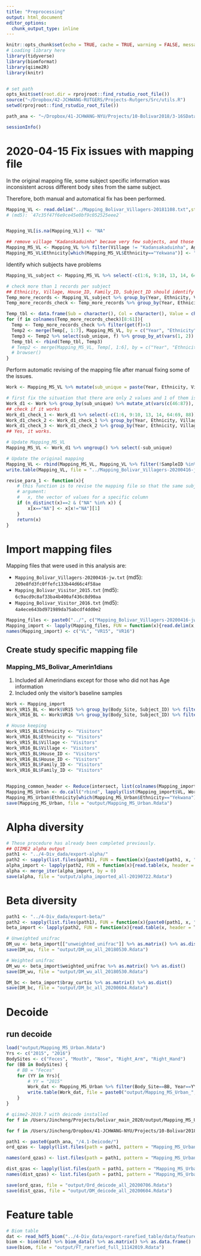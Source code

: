 ```yaml
---
title: "Preprocessing"
output: html_document
editor_options: 
  chunk_output_type: inline
---
```


```r
knitr::opts_chunk$set(echo = TRUE, cache = TRUE, warning = FALSE, message = FALSE)
# Loading library here
library(tidyverse)
library(biomformat)
library(qiime2R)
library(knitr)


# set path
opts_knit$set(root.dir = rprojroot::find_rstudio_root_file())
source("~/Dropbox/42-JCHWANG-RUTGERS/Projects-Rutgers/Src/utils.R")
setwd(rprojroot::find_rstudio_root_file())

path_ana <- "~/Dropbox/41-JCHWANG-NYU/Projects/10-Bolivar2018/3-16SDataProcessing"

sessionInfo()
```


# 2020-04-15 Fix issues with mapping file
In the original mapping file, some subject specific information was inconsistent across different body sites from the same subject.

Therefore, both manual and automatical fix has been performed.

```r
Mapping_VL <- read.delim("../Mapping_Bolivar_Villagers-20181108.txt",stringsAsFactors = F)
# (md5): `47c35f47f6e9ce45e0bf9c052525eee2`


Mapping_VL[is.na(Mapping_VL)] <- "NA"

## remove village "Kadanskaduinha" becaue very few subjects, and those without age information
Mapping_MS_VL <- Mapping_VL %>% filter(Village != "Kadansakaduinha", Age!="NA")
Mapping_MS_VL$Ethnicity[which(Mapping_MS_VL$Ethnicity=="Yekwana")] <- "YEKWANA"
```

Identify which subjects have problems
```r
Mapping_VL_subject <- Mapping_MS_VL %>% select(-c(1:6, 9:10, 13, 14, 64:69, 88)) %>% distinct() %>% mutate(sub_unique = paste(Year, Ethnicity, Village, House_ID, Family_ID, Subject_ID, sep = "-"))

# check more than 1 records per subject
## Ethnicity, Village, House_ID, Family_ID, Subject_ID should identify an individual
Temp_more_records <- Mapping_VL_subject %>% group_by(Year, Ethnicity, Village, House_ID, Family_ID, Subject_ID) %>% filter(n()>1)
Temp_more_records_check <- Temp_more_records %>% group_by(Year, Ethnicity, Village, House_ID, Family_ID, Subject_ID, sub_unique) %>% summarise_all(n_distinct) %>% ungroup() %>% select_if(.predicate = function(x){any(x>1)})

Temp_tbl <- data.frame(Sub = character(), Col = character(), Value = character(), stringsAsFactors = F)
for (f in colnames(Temp_more_records_check)[8:61]){
  Temp <- Temp_more_records_check %>% filter(get(f)>1)
  Temp2 <- merge(Temp[, 1:7], Mapping_MS_VL, by = c("Year", "Ethnicity", "Village", "House_ID", "Family_ID", "Subject_ID"))
  Temp3 <- Temp2 %>% select(sub_unique, f) %>% group_by_at(vars(1, 2)) %>% summarise(N = n()) %>% mutate(Pct = N/sum(N), Value = paste(get(f), Pct, sep = ":")) %>% summarise(Value = paste(Value, collapse = ";")) %>% mutate(Col = f) %>% rename(Sub = sub_unique)
  Temp_tbl <- rbind(Temp_tbl, Temp3)
  # Temp2 <- merge(Mapping_MS_VL, Temp[, 1:6], by = c("Year", "Ethnicity", "Village", "House_ID", "Family_ID", "Subject_ID"))
  # browser()
}

```

Perform automatic revising of the mapping file after manual fixing some of the issues.
```r
Work <- Mapping_MS_VL %>% mutate(sub_unique = paste(Year, Ethnicity, Village, House_ID, Family_ID, Subject_ID, sep = "-"))

# first fix the situation that there are only 2 values and 1 of them is NA
Work_d1 <- Work %>% group_by(sub_unique) %>% mutate_at(vars(c(46:87)), ~revise_para_1(.))
## check if it works
Work_d1_check_1 <- Work_d1 %>% select(-c(1:6, 9:10, 13, 14, 64:69, 88)) %>% distinct()
Work_d1_check_2 <- Work_d1_check_1 %>% group_by(Year, Ethnicity, Village, House_ID, Family_ID, Subject_ID) %>% filter(n()>1)
Work_d1_check_3 <- Work_d1_check_2 %>% group_by(Year, Ethnicity, Village, House_ID, Family_ID, Subject_ID, sub_unique) %>% summarise_all(n_distinct) %>% ungroup() %>% select_if(.predicate = function(x){any(x>1)})
## Yes, it works.

# Update Mapping_MS_VL
Mapping_MS_VL <- Work_d1 %>% ungroup() %>% select(-sub_unique)

# Update the original mapping
Mapping_VL <- rbind(Mapping_MS_VL, Mapping_VL %>% filter(!SampleID %in% Mapping_MS_VL$SampleID))
write.table(Mapping_VL, file = "../Mapping_Bolivar_Villagers-20200416-jw.txt", quote = F, row.names = F, sep = "\t")

revise_para_1 <- function(x){
    # this function is to revise the mapping file so that the same subject would have the same parasite result consistently, this function could only handle the situation when there are only 2 values and 1 of them is NA
    # argument:
    #   x, the vector of values for a specific column
    if (n_distinct(x)==2 & ("NA" %in% x)) {
        x[x=="NA"] <- x[x!="NA"][1]
    }
    return(x)
}

```

# Import mapping files
Mapping files that were used in this analysis are:

* `Mapping_Bolivar_Villagers-20200416-jw.txt` (md5): `209e8fd3fc0ffefc133b44d66c4f58ae`
* `Mapping_Bolivar_Visitor_2015.txt` (md5): `6c9acd9c8af33ba4b400af436c8d90aa`
* `Mapping_Bolivar_Visitor_2016.txt` (md5): `4a4ece643bd971989da75abcdf4dd0e2`

```r
Mapping_files <- paste0("../", c("Mapping_Bolivar_Villagers-20200416-jw.txt", "Mapping_Bolivar_Visitor_2015.txt", "Mapping_Bolivar_Visitor_2016.txt"))
Mapping_import <- lapply(Mapping_files, FUN = function(x){read.delim(x, stringsAsFactors = F)})
names(Mapping_import) <- c("VL", "VR15", "VR16")
```

## Create study specific mapping file
### Mapping_MS_Bolivar_Amerin1dians
(1) Included all Amerindians except for those who did not has Age information
(2) Included only the visitor's baseline samples
```r
Work <- Mapping_import
Work_VR15_BL <- Work$VR15 %>% group_by(Body_Site, Subject_ID) %>% filter(Days_of_study==min(Days_of_study)) %>% ungroup()
Work_VR16_BL <- Work$VR16 %>% group_by(Body_Site, Subject_ID) %>% filter(Days_of_study==min(Days_of_study)) %>% ungroup()

# House keeping
Work_VR15_BL$Ethnicity <- "Visitors"
Work_VR16_BL$Ethnicity <- "Visitors"
Work_VR15_BL$Village <- "Visitors"
Work_VR16_BL$Village <- "Visitors"
Work_VR15_BL$House_ID <- "Visitors"
Work_VR16_BL$House_ID <- "Visitors"
Work_VR15_BL$Family_ID <- "Visitors"
Work_VR16_BL$Family_ID <- "Visitors"


Mapping_common_header <- Reduce(intersect, list(colnames(Mapping_import$VL), colnames(Work_VR15_BL), colnames(Work_VR16_BL)))
Mapping_MS_Urban <- do.call("rbind", lapply(list(Mapping_import$VL, Work_VR15_BL, Work_VR16_BL), FUN = function(x){x[Mapping_common_header]})) %>% filter(Village != "Kadansakaduinha", !is.na(Age))
Mapping_MS_Urban$Ethnicity[which(Mapping_MS_Urban$Ethnicity=="Yekwana")] <- "YEKWANA"
save(Mapping_MS_Urban, file = "output/Mapping_MS_Urban.Rdata")
```


# Alpha diversity
```r
# These procedure has already been completed previously.
## QIIME2 alpha output
path1 <- "../4-Div_dada/export-alpha/"
path2 <- sapply(list.files(path1), FUN = function(x){paste0(path1, x, "/data/alpha-diversity.tsv")})
alpha_import <- lapply(path2, FUN = function(x){read.table(x, header = T, sep = "\t", row.names = 1, stringsAsFactors = F)})
alpha <- merge_iter(alpha_import, by = 0)
save(alpha, file = "output/alpha_imported_all-20190722.Rdata")
```

# Beta diversity

```r
path1 <- "../4-Div_dada/export-beta/"
path2 <- sapply(list.files(path1), FUN = function(x){paste0(path1, x, "/data/distance-matrix.tsv")})
beta_import <- lapply(path2, FUN = function(x){read.table(x, header = T, sep = "\t", row.names = 1, stringsAsFactors = F)})

# Unweighted unifrac
DM_uu <- beta_import[["unweighted_unifrac"]] %>% as.matrix() %>% as.dist()
save(DM_uu, file = "output/DM_uu_all_20180530.Rdata")

# Weighted unifrac
DM_wu <- beta_import$weighted_unifrac %>% as.matrix() %>% as.dist()
save(DM_wu, file = "output/DM_wu_all_20180530.Rdata")

DM_bc <- beta_import$bray_curtis %>% as.matrix() %>% as.dist()
save(DM_bc, file = "output/DM_bc_all_20200604.Rdata")
```

# Decoide
## run decoide
```r
load("output/Mapping_MS_Urban.Rdata")
Yrs <- c("2015", "2016")
BodySites <- c("Feces", "Mouth", "Nose", "Right_Arm", "Right_Hand")
for (BB in BodySites) {
    # BB = "Feces"
    for (YY in Yrs){
        # YY = "2015"
        Work_dat <- Mapping_MS_Urban %>% filter(Body_Site==BB, Year==YY)
        write.table(Work_dat, file = paste0("output/Mapping_MS_Urban_", BB, "_", YY, ".txt"), sep = "\t", quote = F, row.names = F)
    }
}
```

```bash
# qiime2-2019.7 with deicode installed
for f in /Users/Jincheng/Projects/bolivar_main_2020/output/Mapping_MS_Urban*.txt; do name=$(basename $f ".txt"); qiime feature-table filter-samples --i-table /Users/Jincheng/Dropbox/41-JCHWANG-NYU/Projects/10-Bolivar2018/3-16SDataProcessing/3-Dada/merged-otu.qza --m-metadata-file $f --o-filtered-table /Users/Jincheng/Dropbox/41-JCHWANG-NYU/Projects/10-Bolivar2018/3-16SDataProcessing/4.1-Deicode/${name}_ft.qza; done &>Deicode.log &

for f in /Users/Jincheng/Dropbox/41-JCHWANG-NYU/Projects/10-Bolivar2018/3-16SDataProcessing/4.1-Deicode/*_ft.qza; do name=$(basename $f "_ft.qza"); qiime deicode rpca --i-table $f --p-min-feature-count 10 --p-min-sample-count 500 --p-n-components 3 --o-biplot /Users/Jincheng/Dropbox/41-JCHWANG-NYU/Projects/10-Bolivar2018/3-16SDataProcessing/4.1-Deicode/${name}_ord.qza --o-distance-matrix /Users/Jincheng/Dropbox/41-JCHWANG-NYU/Projects/10-Bolivar2018/3-16SDataProcessing/4.1-Deicode/${name}_dist.qza; done &>>Deicode.log &
```

```r
path1 <- paste0(path_ana, "/4.1-Deicode/")
ord_qzas <- lapply(list.files(path = path1, pattern = "Mapping_MS_Urban.*ord.qza", full.names = T), read_qza)

names(ord_qzas) <- list.files(path = path1, pattern = "Mapping_MS_Urban.*ord.qza") %>% gsub(pattern = "Mapping_MS_Urban_|_ord.qza", replacement = "", .)

dist_qzas <- lapply(list.files(path = path1, pattern = "Mapping_MS_Urban.*dist.qza", full.names = T), read_qza)
names(dist_qzas) <- list.files(path = path1, pattern = "Mapping_MS_Urban.*dist.qza") %>% gsub(pattern = "Mapping_MS_Urban_|_dist.qza", replacement = "", .)

save(ord_qzas, file = "output/Ord_deicode_all_20200706.Rdata")
save(dist_qzas, file = "output/DM_deicode_all_20200604.Rdata")

```

# Feature table
```r
# Biom table
dat <- read_hdf5_biom("../4-Div_data/export-rarefied_table/data/feature-table.biom") # bddf0151-4eac-4835-9213-2867f2c70c74
biom <- biom(dat) %>% biom_data() %>% as.matrix() %>% as.data.frame()
save(biom, file = "output/FT_rarefied_full_11142019.Rdata")
```

